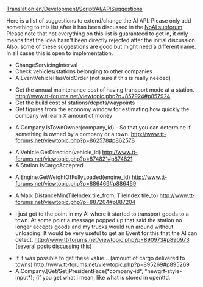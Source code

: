 [[Translation:en/Development/Script/AI/APISuggestions]]


{{en/NoAI}}

Here is a list of suggestions to extend/change the AI API. Please only add something to this list after it has been discussed in the [http://www.tt-forums.net/viewforum.php?f=65 NoAI subforum]. Please note that not everything on this list is guaranteed to get in, it only means that the idea hasn't been directly rejected after the initial discussion. Also, some of these suggestions are good but might need a different name. In all cases this is open to implementation.

*ChangeServicingInterval
*Check vehicles/stations belonging to other companies
*AIEventVehicleHasVoidOrder (not sure if this is really needed)

* Get the annual maintenance cost of having transport mode at a station. http://www.tt-forums.net/viewtopic.php?p=857924#p857924
* Get the build cost of stations/depots/waypoints
* Get figures from the economy window for estimating how quickly the company will earn X amount of money

* AICompany.IsTownOwner(company_id) - So that you can determine if something is owned by a company or a town. http://www.tt-forums.net/viewtopic.php?p=862578#p862578

* AIVehicle.GetDirection(vehicle_id) http://www.tt-forums.net/viewtopic.php?p=874821#p874821
* AIStation.IsCargoAccepted

* AIEngine.GetWeightOfFullyLoaded(engine_id) http://www.tt-forums.net/viewtopic.php?p=886469#p886469

* AIMap::DistanceMin(TileIndex tile_from, TileIndex tile_to) http://www.tt-forums.net/viewtopic.php?p=887204#p887204

* I just got to the point in my AI where it started to transport goods to a town. At some point a message popped up that said the station no longer accepts goods and my trucks would run around without unloading. It would be very useful to get an Event for this that the AI can detect. http://www.tt-forums.net/viewtopic.php?p=890973#p890973 (several posts discussing this)

* If it was possible to get these value... (amount of cargo delivered to towns) http://www.tt-forums.net/viewtopic.php?p=895269#p895269
* AICompany.[Get/Set]PresidentFace(*company-id*, *newgrf-style-input*); (if you get what i mean, like what is stored in openttd.